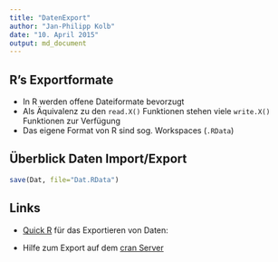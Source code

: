 ```yaml
---
title: "DatenExport"
author: "Jan-Philipp Kolb"
date: "10. April 2015"
output: md_document
---
```


## R's Exportformate

-  In R werden offene Dateiformate bevorzugt
-  Als Äquivalenz zu den `read.X()` Funktionen stehen viele `write.X()` Funktionen zur Verfügung
-  Das eigene Format von R sind sog. Workspaces (`.RData`)

## Überblick Daten Import/Export

```r
save(Dat, file="Dat.RData")
```


## Links

- [Quick R](http://www.statmethods.net/input/exportingdata.html) für das Exportieren von Daten:

- Hilfe zum Export auf dem [cran Server](http://cran.r-project.org/doc/manuals/r-release/R-data.pdf)

